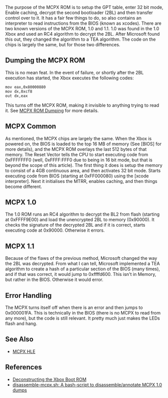 The purpose of the MCPX ROM is to setup the GPT table, enter 32 bit mode, Enable caching, decrypt the second bootloader (2BL) and then transfer control over to it. It has a fair few things to do, so also contains an interpreter to read instructions from the BIOS (known as xcodes). There are two known versions of the MCPX ROM, 1.0 and 1.1. 1.0 was found in the 1.0 Xbox and used an RC4 algorithm to decrypt the 2BL. After Microsoft found this out, they changed the algorithm to a TEA algorithm. The code on the chips is largely the same, but for those two differences.

== Dumping the MCPX ROM ==

This is no mean feat. In the event of failure, or shortly after the 2BL execution has started, the Xbox executes the following codes:

<pre>
mov eax,0x80000880
mov dx,0xcf8
out dx,eax
</pre>

This turns off the MCPX ROM, making it invisible to anything trying to read it. See [[MCPX ROM Dumping]] for more details.

== MCPX Common ==

As mentioned, the MCPX chips are largely the same. When the Xbox is powered on, the BIOS is loaded to the top 16 MB of memory (See [BIOS] for more details), and the MCPX ROM overlays the last 512 bytes of that memory. The Reset Vector tells the CPU to start executing code from 0xFFFFFFF0 (well, 0xFFFF:FFF0 due to being in 16 bit mode, but that is beyond the scope of this article). The first thing it does is setup the memory to consist of a 4GB continuous area, and then activates 32 bit mode. Starts executing code from BIOS (starting at 0xFF000080) using the [xcode interpreter]. Next it initialises the MTRR, enables caching, and then things become different.

== MCPX 1.0 ==

The 1.0 ROM runs an RC4 algorithm to decrypt the BL2 from flash (starting at 0xFFFF9E00) and load the unencrypted 2BL to memory (0x90000). It checks the signature of the decrypted 2BL and if it is correct, starts executing code at 0x90000. Otherwise it errors.

== MCPX 1.1 ==

Because of the flaws of the previous method, Microsoft changed the way the 2BL was decrypted. From what I can tell, Microsoft implemented a TEA algorithm to create a hash of a particular section of the BIOS (many times), and if that was correct, it would jump to 0xffffd600. This isn't in Memory, but rather in the BIOS. Otherwise it would error.

== Error Handling ==

The MCPX turns itself off when there is an error and then jumps to 0x000001FA. This is technically in the BIOS (there is no MCPX to read from any more), but the code is still relevant. It pretty much just makes the LEDs flash and hang.

== See Also ==

* [[MCPX HLE]]

== References ==

* [https://mborgerson.com/deconstructing-the-xbox-boot-rom Deconstructing the Xbox Boot ROM]
* [https://github.com/JayFoxRox/xqemu-tools/blob/master/disassemble-mcpx.sh disassemble-mcpx.sh: A bash-script to disassemble/annotate MCPX 1.0 dumps]
